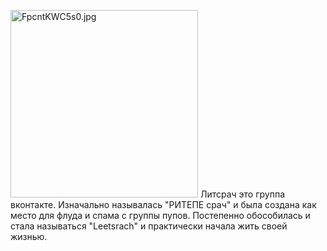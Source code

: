 [[File:FpcntKWC5s0.jpg|none|thumb|300x300px]]
Литсрач это группа вконтакте. Изначально называлась "РИТЕПЕ срач" и была создана как место для флуда и спама с группы пупов. Постепенно обособилась и стала называться "Leetsrach" и практически начала жить своей жизнью.